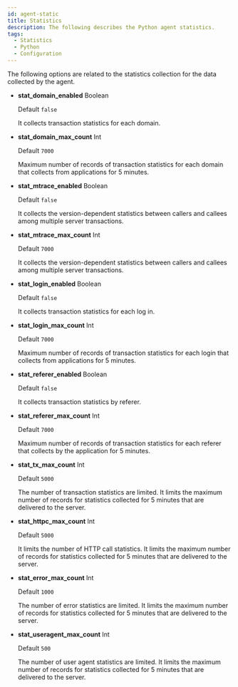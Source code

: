 ```yaml
---
id: agent-static
title: Statistics
description: The following describes the Python agent statistics.
tags:
  - Statistics
  - Python
  - Configuration
---
```


The following options are related to the statistics collection for the data collected by the agent.

- **stat_domain_enabled** <span class='type'>Boolean</span>

  Default `false`

  It collects transaction statistics for each domain.

- **stat_domain_max_count** <span class='type'>Int</span>

  Default `7000`

  Maximum number of records of transaction statistics for each domain that collects from applications for 5 minutes.

- **stat_mtrace_enabled** <span class='type'>Boolean</span>

  Default `false`

  It collects the version-dependent statistics between callers and callees among multiple server transactions.

- **stat_mtrace_max_count** <span class='type'>Int</span>

  Default `7000`

  It collects the version-dependent statistics between callers and callees among multiple server transactions.

- **stat_login_enabled** <span class='type'>Boolean</span>

  Default `false`

  It collects transaction statistics for each log in.

- **stat_login_max_count** <span class='type'>Int</span>

  Default `7000`

  Maximum number of records of transaction statistics for each login that collects from applications for 5 minutes.

- **stat_referer_enabled** <span class='type'>Boolean</span>

  Default `false`

  It collects transaction statistics by referer.

- **stat_referer_max_count** <span class='type'>Int</span>

  Default `7000`

  Maximum number of records of transaction statistics for each referer that collects by the application for 5 minutes.

- **stat_tx_max_count** <span class='type'>Int</span>

  Default `5000`

  The number of transaction statistics are limited. It limits the maximum number of records for statistics collected for 5 minutes that are delivered to the server.

- **stat_httpc_max_count** <span class='type'>Int</span>

  Default `5000`

  It limits the number of HTTP call statistics. It limits the maximum number of records for statistics collected for 5 minutes that are delivered to the server.

- **stat_error_max_count** <span class='type'>Int</span>

  Default `1000`

  The number of error statistics are limited. It limits the maximum number of records for statistics collected for 5 minutes that are delivered to the server.

- **stat_useragent_max_count** <span class='type'>Int</span>

  Default `500`

  The number of user agent statistics are limited. It limits the maximum number of records for statistics collected for 5 minutes that are delivered to the server.          
